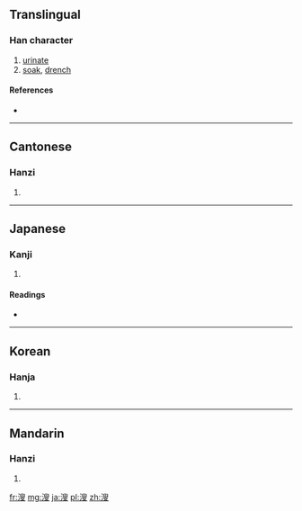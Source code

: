 ==Translingual==

===Han character===
{{Han char|rn=85|rad=水|as=10|sn=13|four=3714<sub>7</sub>|canj=水竹X水 (EHXE)}}

# [[urinate]]
# [[soak]], [[drench]]

====References====
* {{Han ref|kx=0640.340|dkj=17979|dj=1048.080|hdz=31680.050|uh=6EB2|ud=28338|bh=DE59|bd=56921}}

----

==Cantonese==

===Hanzi===
{{yue-hanzi|jyut=|y=sau1}}

# {{defn|Cantonese|sort=水10}}

----

==Japanese==

===Kanji===
{{ja-kanji|grade=|rs=水10}}

# {{defn|Japanese|sort=水10}}

====Readings====
* {{ja-readings|on=[[そう]] (sō), [[しゅう]] (shū)|kun=[[ひたす]] (hitasu), [[いばり]] (ibari)|nanori=}}

----

==Korean==

===Hanja===
{{ko-hanja|hangeul=수|eumhun=|rv=su|mr=su|y=swu}}

# {{defn|Korean|sort=水10}}

----

==Mandarin==

===Hanzi===
{{cmn-hanzi|pin=[[shāo]] ([[shao1]]), [[sōu]] ([[sou1]]), [[sǒu]] ([[sou3]])|wg=shao<sup>1</sup>, sou<sup>1</sup>, sou<sup>3</sup>}}

# {{defn|Mandarin|sort=水10}}

[[fr:溲]]
[[mg:溲]]
[[ja:溲]]
[[pl:溲]]
[[zh:溲]]